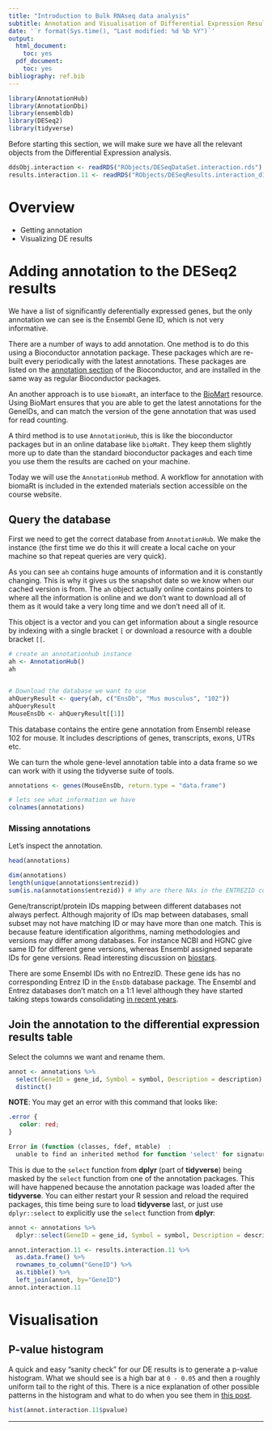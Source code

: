 ```yaml
---
title: "Introduction to Bulk RNAseq data analysis"
subtitle: Annotation and Visualisation of Differential Expression Results
date: '`r format(Sys.time(), "Last modified: %d %b %Y")`'
output:
  html_document:
    toc: yes
  pdf_document:
    toc: yes
bibliography: ref.bib
---
```


```r
library(AnnotationHub)
library(AnnotationDbi)
library(ensembldb)
library(DESeq2)
library(tidyverse)
```

Before starting this section, we will make sure we have all the relevant objects
from the Differential Expression analysis.

```r
ddsObj.interaction <- readRDS("RObjects/DESeqDataSet.interaction.rds")
results.interaction.11 <- readRDS("RObjects/DESeqResults.interaction_d11.rds")
```

# Overview

- Getting annotation
- Visualizing DE results

# Adding annotation to the DESeq2 results

We have a list of significantly deferentially expressed genes, but the only
annotation we can see is the Ensembl Gene ID, which is not very informative. 

There are a number of ways to add annotation. One method is to do this using a 
Bioconductor annotation package. These packages which are re-built every 
periodically with the latest annotations. These packages are listed on the 
[annotation section](http://bioconductor.org/packages/release/BiocViews.html#___AnnotationData) 
of the Bioconductor, and are installed in the same way as regular Bioconductor 
packages. 

An another approach is to use `biomaRt`, an interface to the 
[BioMart](http://www.biomart.org/) resource. Using BioMart ensures that you are 
able to get the latest annotations for the GeneIDs, and can match the version of
the gene annotation that was used for read counting.

A third method is to use `AnnotationHub`, this is like the bioconductor
packages but in an online database like `bioMaRt`. They keep them slightly more
up to date than the standard bioconductor packages and each time you use them
the results are cached on your machine. 

Today we will use the `AnnotationHub` method. A workflow for annotation with
biomaRt is included in the extended materials section accessible on the course
website.

## Query the database

First we need to get the correct database from `AnnotationHub`. We make the
instance (the first time we do this it will create a local cache on your
machine so that repeat queries are very quick). 

As you can see `ah` contains huge amounts of information and it is constantly
changing. This is why it gives us the snapshot date so we know when our cached
version is from. The `ah` object actually online contains pointers to where all
the information is online and we don't want to download all of them as it would
take a very long time and we don't need all of it.

This object is a vector and you can get information about a single resource by
indexing with a single bracket `[` or download a resource with a double bracket
`[[`.

```r

# create an annotationhub instance
ah <- AnnotationHub()
ah


# Download the database we want to use
ahQueryResult <- query(ah, c("EnsDb", "Mus musculus", "102"))
ahQueryResult
MouseEnsDb <- ahQueryResult[[1]]

```

This database contains the entire gene annotation from Ensembl release 102 for
mouse. It includes descriptions of genes, transcripts, exons, UTRs etc. 

We can turn the whole gene-level annotation table into a data frame so we can
work with it using the tidyverse suite of tools.

```r
annotations <- genes(MouseEnsDb, return.type = "data.frame")

# lets see what information we have
colnames(annotations)
```


### Missing annotations

Let's inspect the annotation.

```r
head(annotations)

dim(annotations)
length(unique(annotations$entrezid))
sum(is.na(annotations$entrezid)) # Why are there NAs in the ENTREZID column?
```

Gene/transcript/protein IDs mapping between different databases not always
perfect. 
Although majority of IDs map between databases, small subset may not have
matching ID or may have more than one match. 
This is because feature identification algorithms, naming methodologies and
versions may differ among databases. For instance NCBI and HGNC give same ID
for different gene versions, whereas Ensembl assigned separate IDs for gene
versions. Read interesting discussion on
[biostars](https://www.biostars.org/p/119540/).

There are some Ensembl IDs with no EntrezID. These gene ids has no 
corresponding Entrez ID in the `EnsDb` database package. The 
Ensembl and Entrez databases don't match on a 1:1 level although they have 
started taking steps towards consolidating
[in recent years](https://m.ensembl.org/info/genome/genebuild/mane.html).

## Join the annotation to the differential expression results table

Select the columns we want and rename them.
```r
annot <- annotations %>%
  select(GeneID = gene_id, Symbol = symbol, Description = description) %>% 
  distinct()
```

**NOTE**: You may get an error with this command that looks like:

```css
.error {
   color: red;
}
```

```r
Error in (function (classes, fdef, mtable)  : 
  unable to find an inherited method for function 'select' for signature '"data.frame"'
```

This is due to the `select` function from **dplyr** (part of **tidyverse**)
being masked by the `select` function from one of the annotation packages. This
will have happened because the annotation package was loaded after the
**tidyverse**. You can either restart your R session and reload the required
packages, this time being sure to load **tidyverse** last, or just use
`dplyr::select` to explicitly use the `select` function from **dplyr**:

```r
annot <- annotations %>%
  dplyr::select(GeneID = gene_id, Symbol = symbol, Description = description)
```

```r
annot.interaction.11 <- results.interaction.11 %>%
  as.data.frame() %>% 
  rownames_to_column("GeneID") %>% 
  as.tibble() %>% 
  left_join(annot, by="GeneID")
annot.interaction.11
```


# Visualisation

## P-value histogram

A quick and easy "sanity check" for our DE results is to generate a p-value 
histogram. What we should see is a high bar at `0 - 0.05` and then a roughly
uniform tail to the right of this. There is a nice explanation of other possible
patterns in the histogram and what to do when you see them in [this 
post](http://varianceexplained.org/statistics/interpreting-pvalue-histogram/).

```r
hist(annot.interaction.11$pvalue)
```

--------------------------------------------------------------------

